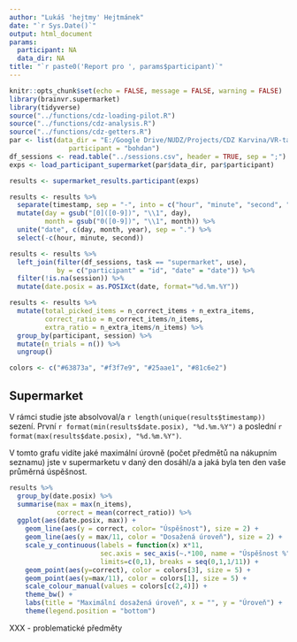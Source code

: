 ```yaml
---
author: "Lukáš 'hejtmy' Hejtmánek"
date: "`r Sys.Date()`"
output: html_document
params:
  participant: NA
  data_dir: NA
title: "`r paste0('Report pro ', params$participant)`"
---
```


```r
knitr::opts_chunk$set(echo = FALSE, message = FALSE, warning = FALSE)
library(brainvr.supermarket)
library(tidyverse)
source("../functions/cdz-loading-pilot.R")
source("../functions/cdz-analysis.R")
source("../functions/cdz-getters.R")
par <- list(data_dir = "E:/Google Drive/NUDZ/Projects/CDZ Karvina/VR-tasks/logy/2-pilot_VR-pen-paper/",
               participant = "bohdan")
df_sessions <- read.table("../sessions.csv", header = TRUE, sep = ";")
exps <- load_participant_supermarket(par$data_dir, par$participant)

results <- supermarket_results.participant(exps)

results <- results %>% 
  separate(timestamp, sep = "-", into = c("hour", "minute", "second", "day", "month", "year"), remove = FALSE) %>% 
  mutate(day = gsub("[0]([0-9])", "\\1", day),
         month = gsub("0([0-9])", "\\1", month)) %>%
  unite("date", c(day, month, year), sep = ".") %>%
  select(-c(hour, minute, second))

results <- results %>%
  left_join(filter(df_sessions, task == "supermarket", use),
            by = c("participant" = "id", "date" = "date")) %>%
  filter(!is.na(session)) %>%
  mutate(date.posix = as.POSIXct(date, format="%d.%m.%Y"))

results <- results %>%
  mutate(total_picked_items = n_correct_items + n_extra_items,
         correct_ratio = n_correct_items/n_items,
         extra_ratio = n_extra_items/n_items) %>%
  group_by(participant, session) %>%
  mutate(n_trials = n()) %>%
  ungroup()

colors <- c("#63873a", "#f3f7e9", "#25aae1", "#81c6e2")
```

## Supermarket

V rámci studie jste absolvoval/a `r length(unique(results$timestamp))` sezení. První `r format(min(results$date.posix), "%d.%m.%Y")` a poslední `r format(max(results$date.posix), "%d.%m.%Y")`. 

V tomto grafu vidíte jaké maximální úrovně (počet předmětů na nákupním seznamu) jste v supermarketu v daný den dosáhl/a a jaká byla ten den vaše průměrná úspěšnost.

```r
results %>%
  group_by(date.posix) %>%
  summarise(max = max(n_items),
            correct = mean(correct_ratio)) %>%
  ggplot(aes(date.posix, max)) +
    geom_line(aes(y = correct, color= "Úspěšnost"), size = 2) +
    geom_line(aes(y = max/11, color = "Dosažená úroveň"), size = 2) +
    scale_y_continuous(labels = function(x) x*11,
                       sec.axis = sec_axis(~.*100, name = "Úspěšnost %"),
                       limits=c(0,1), breaks = seq(0,1,1/11)) +
    geom_point(aes(y=correct), color = colors[3], size = 5) +
    geom_point(aes(y=max/11), color = colors[1], size = 5) +
    scale_colour_manual(values = colors[c(2,4)]) + 
    theme_bw() +
    labs(title = "Maximální dosažená úroveň", x = "", y = "Úroveň") +
    theme(legend.position = "bottom")
```


XXX - problematické předměty


